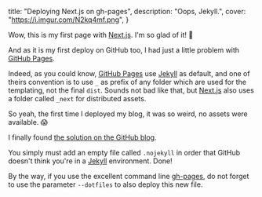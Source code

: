   title: "Deploying Next.js on gh-pages",
  description: "Oops, Jekyll.",
  cover: "https://i.imgur.com/N2kq4mf.png",
}

Wow, this is my first page with [Next.js](https://nextjs.org/). I'm so glad of it! 🙌

And as it is my first deploy on GitHub too, I had just a little problem with [GitHub Pages](https://pages.github.com/).

Indeed, as you could know, [GitHub Pages](https://pages.github.com/) use [Jekyll](https://jekyllrb.com/) as default, and one of theirs convention is to use `_` as prefix of any folder which are used for the templating, not the final `dist`. Sounds not bad like that, but [Next.js](https://nextjs.org/) also uses a folder called `_next` for distributed assets.

So yeah, the first time I deployed my blog, it was so weird, no assets were available. 😱

I finally found [the solution on the GitHub blog](https://github.blog/2009-12-29-bypassing-jekyll-on-github-pages/).

You simply must add an empty file called `.nojekyll` in order that GitHub doesn't think you're in a [Jekyll](https://jekyllrb.com/) environment. Done!

By the way, if you use the excellent command line [gh-pages](https://github.com/tschaub/gh-pages), do not forget to use the parameter `--dotfiles` to also deploy this new file.
